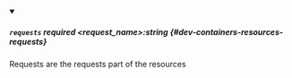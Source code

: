 
<details className="config-field" data-expandable="false" open>
<summary>

##### `requests` <span className="config-field-required" data-required="false">required</span> <span className="config-field-type">&lt;request_name&gt;:string</span> <span className="config-field-default"></span> <span className="config-field-enum"></span> {#dev-containers-resources-requests}

Requests are the requests part of the resources

</summary>



</details>
